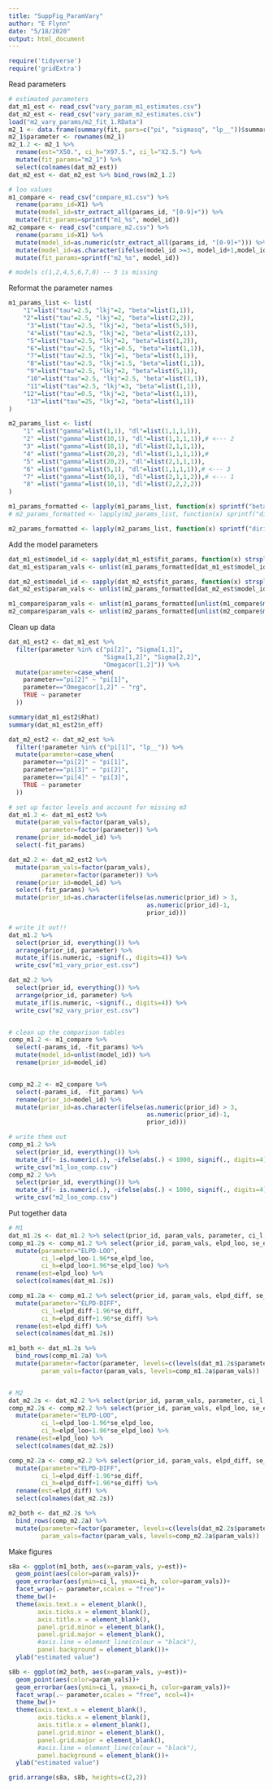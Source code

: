 ```yaml
---
title: "SuppFig_ParamVary"
author: "E Flynn"
date: "5/18/2020"
output: html_document
---
```



```r
require('tidyverse')
require('gridExtra')
```


Read parameters
```r
# estimated parameters
dat_m1_est <- read_csv("vary_param_m1_estimates.csv")
dat_m2_est <- read_csv("vary_param_m2_estimates.csv")
load("m2_vary_params/m2_fit_1.RData")
m2_1 <- data.frame(summary(fit, pars=c("pi", "sigmasq", "lp__"))$summary)
m2_1$parameter <- rownames(m2_1) 
m2_1.2 <- m2_1 %>% 
  rename(est="X50.", ci_h="X97.5.", ci_l="X2.5.") %>%
  mutate(fit_params="m2_1") %>%
  select(colnames(dat_m2_est)) 
dat_m2_est <- dat_m2_est %>% bind_rows(m2_1.2)

# loo values
m1_compare <- read_csv("compare_m1.csv") %>% 
  rename(params_id=X1) %>%
  mutate(model_id=str_extract_all(params_id, "[0-9]+")) %>%
  mutate(fit_params=sprintf("m1_%s", model_id))
m2_compare <- read_csv("compare_m2.csv") %>% 
  rename(params_id=X1) %>%
  mutate(model_id=as.numeric(str_extract_all(params_id, "[0-9]+"))) %>%
  mutate(model_id=as.character(ifelse(model_id >=3, model_id+1,model_id))) %>%
  mutate(fit_params=sprintf("m2_%s", model_id))

# models c(1,2,4,5,6,7,8) -- 3 is missing

```

Reformat the parameter names
```r
m1_params_list <- list(
    "1"=list("tau"=2.5, "lkj"=2, "beta"=list(1,1)),
    "2"=list("tau"=2.5, "lkj"=2, "beta"=list(2,2)),
     "3"=list("tau"=2.5, "lkj"=2, "beta"=list(5,5)),
     "4"=list("tau"=2.5, "lkj"=2, "beta"=list(2,1)),
     "5"=list("tau"=2.5, "lkj"=2, "beta"=list(1,2)),
     "6"=list("tau"=2.5, "lkj"=0.5, "beta"=list(1,1)),
     "7"=list("tau"=2.5, "lkj"=1, "beta"=list(1,1)),
     "8"=list("tau"=2.5, "lkj"=1.5, "beta"=list(1,1)),
     "9"=list("tau"=2.5, "lkj"=2, "beta"=list(5,1)),
     "10"=list("tau"=2.5, "lkj"=2.5, "beta"=list(1,1)),
     "11"=list("tau"=2.5, "lkj"=3, "beta"=list(1,1)),
    "12"=list("tau"=0.5, "lkj"=2, "beta"=list(1,1)),
     "13"=list("tau"=25, "lkj"=2, "beta"=list(1,1))
)

m2_params_list <- list(
    "1" =list("gamma"=list(1,1), "dl"=list(1,1,1,1)),
    "2" =list("gamma"=list(10,1), "dl"=list(1,1,1,1)),# <--- 2
    "3" =list("gamma"=list(10,1), "dl"=list(2,1,1,1)),
    "4" =list("gamma"=list(20,2), "dl"=list(1,1,1,1)),#
    "5" =list("gamma"=list(20,2), "dl"=list(2,1,1,1)),
    "6" =list("gamma"=list(5,1), "dl"=list(1,1,1,1)),# <--- 3
    "7" =list("gamma"=list(10,1), "dl"=list(2,1,1,2)),# <--- 1
    "8" =list("gamma"=list(10,1), "dl"=list(2,2,2,2))
)

m1_params_formatted <- lapply(m1_params_list, function(x) sprintf("beta(%s,%s),lkj=%s,tau=%s", x$beta[[1]], x$beta[[2]],x$lkj, x$tau))
# m2_params_formatted <- lapply(m2_params_list, function(x) sprintf("dirichlet(%s,%s,%s,%s),inv_gamma(%s,%s)", x$beta, x$beta, x$beta, x$beta, x$gamma, x$gamma))

m2_params_formatted <- lapply(m2_params_list, function(x) sprintf("dirichlet(%s,%s,%s,%s),inv_gamma(%s,%s)", x$dl[[1]], x$dl[[2]], x$dl[[3]], x$dl[[4]], x$gamma[[1]], x$gamma[[2]]))

```

Add the model parameters
```r
dat_m1_est$model_id <- sapply(dat_m1_est$fit_params, function(x) strsplit(x, "_")[[1]][[2]])
dat_m1_est$param_vals <- unlist(m1_params_formatted[dat_m1_est$model_id])

dat_m2_est$model_id <- sapply(dat_m2_est$fit_params, function(x) strsplit(x, "_")[[1]][[2]])
dat_m2_est$param_vals <- unlist(m2_params_formatted[dat_m2_est$model_id])

m1_compare$param_vals <- unlist(m1_params_formatted[unlist(m1_compare$model_id)])
m2_compare$param_vals <- unlist(m2_params_formatted[unlist(m2_compare$model_id)])

```

Clean up data
```r
dat_m1_est2 <- dat_m1_est %>% 
  filter(parameter %in% c("pi[2]", "Sigma[1,1]", 
                          "Sigma[1,2]", "Sigma[2,2]", 
                          "Omegacor[1,2]")) %>%
  mutate(parameter=case_when(
    parameter=="pi[2]" ~ "pi[1]",
    parameter=="Omegacor[1,2]" ~ "rg",
    TRUE ~ parameter
  ))

summary(dat_m1_est2$Rhat)
summary(dat_m1_est2$n_eff)

dat_m2_est2 <- dat_m2_est %>% 
  filter(!parameter %in% c("pi[1]", "lp__")) %>%
  mutate(parameter=case_when(
    parameter=="pi[2]" ~ "pi[1]",
    parameter=="pi[3]" ~ "pi[2]",
    parameter=="pi[4]" ~ "pi[3]",
    TRUE ~ parameter
  ))

# set up factor levels and account for missing m3
dat_m1.2 <- dat_m1_est2 %>%
  mutate(param_vals=factor(param_vals),
         parameter=factor(parameter)) %>%
  rename(prior_id=model_id) %>%
  select(-fit_params)

dat_m2.2 <- dat_m2_est2 %>%
  mutate(param_vals=factor(param_vals),
         parameter=factor(parameter)) %>%
  rename(prior_id=model_id) %>%
  select(-fit_params) %>%
  mutate(prior_id=as.character(ifelse(as.numeric(prior_id) > 3, 
                                      as.numeric(prior_id)-1, 
                                      prior_id)))

# write it out!!
dat_m1.2 %>% 
  select(prior_id, everything()) %>%
  arrange(prior_id, parameter) %>%
  mutate_if(is.numeric, ~signif(., digits=4)) %>%
  write_csv("m1_vary_prior_est.csv")

dat_m2.2 %>% 
  select(prior_id, everything()) %>%
  arrange(prior_id, parameter) %>%
  mutate_if(is.numeric, ~signif(., digits=4)) %>%
  write_csv("m2_vary_prior_est.csv")


# clean up the comparison tables
comp_m1.2 <- m1_compare %>% 
  select(-params_id, -fit_params) %>%
  mutate(model_id=unlist(model_id)) %>%
  rename(prior_id=model_id) 


comp_m2.2 <- m2_compare %>% 
  select(-params_id, -fit_params) %>%
  rename(prior_id=model_id) %>%
  mutate(prior_id=as.character(ifelse(as.numeric(prior_id) > 3, 
                                      as.numeric(prior_id)-1, 
                                      prior_id))) 

# write them out
comp_m1.2 %>% 
  select(prior_id, everything()) %>%
  mutate_if(~ is.numeric(.), ~ifelse(abs(.) < 1000, signif(., digits=4), .)) %>%
  write_csv("m1_loo_comp.csv")
comp_m2.2 %>% 
  select(prior_id, everything()) %>%
  mutate_if(~ is.numeric(.), ~ifelse(abs(.) < 1000, signif(., digits=4), .)) %>%
  write_csv("m2_loo_comp.csv")

```


Put together data
```r

# M1
dat_m1.2s <- dat_m1.2 %>% select(prior_id, param_vals, parameter, ci_l, est, ci_h)
comp_m1.2s <- comp_m1.2 %>% select(prior_id, param_vals, elpd_loo, se_elpd_loo) %>%
  mutate(parameter="ELPD-LOO",
         ci_l=elpd_loo-1.96*se_elpd_loo,
         ci_h=elpd_loo+1.96*se_elpd_loo) %>%
  rename(est=elpd_loo) %>%
  select(colnames(dat_m1.2s))

comp_m1.2a <- comp_m1.2 %>% select(prior_id, param_vals, elpd_diff, se_diff) %>%
  mutate(parameter="ELPD-DIFF",
         ci_l=elpd_diff-1.96*se_diff,
         ci_h=elpd_diff+1.96*se_diff) %>%
  rename(est=elpd_diff) %>%
  select(colnames(dat_m1.2s))

m1_both <- dat_m1.2s %>% 
  bind_rows(comp_m1.2a) %>%
  mutate(parameter=factor(parameter, levels=c(levels(dat_m1.2s$parameter), "ELPD-DIFF")),
         param_vals=factor(param_vals, levels=comp_m1.2a$param_vals))


# M2
dat_m2.2s <- dat_m2.2 %>% select(prior_id, param_vals, parameter, ci_l, est, ci_h)
comp_m2.2s <- comp_m2.2 %>% select(prior_id, param_vals, elpd_loo, se_elpd_loo) %>%
  mutate(parameter="ELPD-LOO",
         ci_l=elpd_loo-1.96*se_elpd_loo,
         ci_h=elpd_loo+1.96*se_elpd_loo) %>%
  rename(est=elpd_loo) %>%
  select(colnames(dat_m2.2s))

comp_m2.2a <- comp_m2.2 %>% select(prior_id, param_vals, elpd_diff, se_diff) %>%
  mutate(parameter="ELPD-DIFF",
         ci_l=elpd_diff-1.96*se_diff,
         ci_h=elpd_diff+1.96*se_diff) %>%
  rename(est=elpd_diff) %>%
  select(colnames(dat_m2.2s))

m2_both <- dat_m2.2s %>% 
  bind_rows(comp_m2.2a) %>%
  mutate(parameter=factor(parameter, levels=c(levels(dat_m2.2s$parameter), "ELPD-DIFF")),
         param_vals=factor(param_vals, levels=comp_m2.2a$param_vals))


```

Make figures
```r
s8a <- ggplot(m1_both, aes(x=param_vals, y=est))+
  geom_point(aes(color=param_vals))+
  geom_errorbar(aes(ymin=ci_l, ymax=ci_h, color=param_vals))+
  facet_wrap(.~ parameter,scales = "free")+
  theme_bw()+
  theme(axis.text.x = element_blank(),
        axis.ticks.x = element_blank(),
        axis.title.x = element_blank(),
        panel.grid.minor = element_blank(),
        panel.grid.major = element_blank(),
        #axis.line = element_line(colour = "black"),
        panel.background = element_blank())+
  ylab("estimated value")

s8b <- ggplot(m2_both, aes(x=param_vals, y=est))+
  geom_point(aes(color=param_vals))+
  geom_errorbar(aes(ymin=ci_l, ymax=ci_h, color=param_vals))+
  facet_wrap(.~ parameter,scales = "free", ncol=4)+
  theme_bw()+
  theme(axis.text.x = element_blank(),
        axis.ticks.x = element_blank(),
        axis.title.x = element_blank(),
        panel.grid.minor = element_blank(),
        panel.grid.major = element_blank(),
        #axis.line = element_line(colour = "black"),
        panel.background = element_blank())+
  ylab("estimated value")

grid.arrange(s8a, s8b, heights=c(2,2))

```


